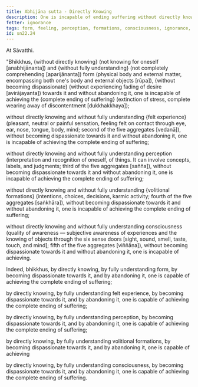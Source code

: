 ```yaml
---
title: Abhijāna sutta - Directly Knowing
description: One is incapable of ending suffering without directly knowing and fully understanding the five aggregates, without becoming dispassionate towards them and without abandoning them.
fetter: ignorance
tags: form, feeling, perception, formations, consciousness, ignorance, direct knowing, full understanding, dispassion, abandoning, letting go, sn, sn22-34, sn22
id: sn22.24
---
```


At Sāvatthi.

"Bhikkhus, \{without directly knowing} (not knowing for oneself [anabhijānanta]) and \{without fully understanding} (not completely comprehending [aparijānanta]) form (physical body and external matter, encompassing both one's body and external objects [rūpa]), \{without becoming dispassionate} (without experiencing fading of desire [avirājayanta]) towards it and without abandoning it, one is incapable of achieving the \{complete ending of suffering} (extinction of stress, complete wearing away of discontentment [dukkhakkhaya]);

without directly knowing and without fully understanding \{felt experience} (pleasant, neutral or painful sensation, feeling felt on contact through eye, ear, nose, tongue, body, mind; second of the five aggregates [vedanā]), without becoming dispassionate towards it and without abandoning it, one is incapable of achieving the complete ending of suffering;

without directly knowing and without fully understanding perception (interpretation and recognition of oneself, of things. It can involve concepts, labels, and judgments; third of the five aggregates [sañña]), without becoming dispassionate towards it and without abandoning it, one is incapable of achieving the complete ending of suffering;

without directly knowing and without fully understanding \{volitional formations} (intentions, choices, decisions, karmic activity; fourth of the five aggregates [saṅkhāra]), without becoming dispassionate towards it and without abandoning it, one is incapable of achieving the complete ending of suffering;

without directly knowing and without fully understanding consciousness (quality of awareness — subjective awareness of experiences and the knowing of objects through the six sense doors [sight, sound, smell, taste, touch, and mind]; fifth of the five aggregates [viññāṇa]), without becoming dispassionate towards it and without abandoning it, one is incapable of achieving.

Indeed, bhikkhus, by directly knowing, by fully understanding form, by becoming dispassionate towards it, and by abandoning it, one is capable of achieving the complete ending of suffering;

by directly knowing, by fully understanding felt experience, by becoming dispassionate towards it, and by abandoning it, one is capable of achieving the complete ending of suffering;

by directly knowing, by fully understanding perception, by becoming dispassionate towards it, and by abandoning it, one is capable of achieving the complete ending of suffering;

by directly knowing, by fully understanding volitional formations, by becoming dispassionate towards it, and by abandoning it, one is capable of achieving

by directly knowing, by fully understanding consciousness, by becoming dispassionate towards it, and by abandoning it, one is capable of achieving the complete ending of suffering.
